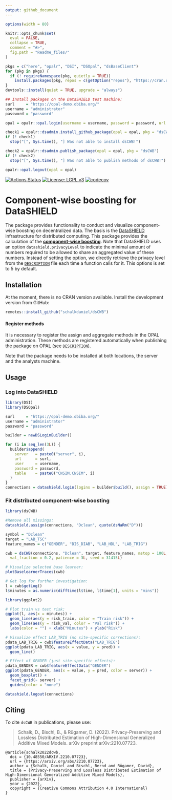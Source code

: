 ```yaml
---
output: github_document
---
```


<!-- README.md is generated from README.Rmd. Please edit that file -->

```r
options(width = 80)

knitr::opts_chunk$set(
  eval = FALSE,
  collapse = TRUE,
  comment = "#>",
  fig.path = "Readme_files/"
)

```

```r
pkgs = c("here", "opalr", "DSI", "DSOpal", "dsBaseClient")
for (pkg in pkgs) {
  if (! requireNamespace(pkg, quietly = TRUE))
    install.packages(pkg, repos = c(getOption("repos"), "https://cran.obiba.org"))
}
devtools::install(quiet = TRUE, upgrade = "always")

## Install packages on the DataSHIELD test machine:
surl     = "https://opal-demo.obiba.org/"
username = "administrator"
password = "password"

opal = opalr::opal.login(username = username, password = password, url = surl)

check1 = opalr::dsadmin.install_github_package(opal = opal, pkg = "dsCWB", username = "schalkdaniel", ref = "main")
if (! check1)
  stop("[", Sys.time(), "] Was not able to install dsCWB!")

check2 = opalr::dsadmin.publish_package(opal = opal, pkg = "dsCWB")
if (! check2)
  stop("[", Sys.time(), "] Was not able to publish methods of dsCWB!")

opalr::opal.logout(opal = opal)
```

[![Actions Status](https://github.com/schalkdaniel/dsCWB/workflows/R-CMD-check/badge.svg)](https://github.com/schalkdaniel/dsCWB/actions) [![License: LGPL v3](https://img.shields.io/badge/License-LGPL%20v3-blue.svg)](https://www.gnu.org/licenses/lgpl-3.0) [![codecov](https://codecov.io/gh/schalkdaniel/dsCWB/branch/main/graph/badge.svg?token=0K9P2WBKNH)](https://codecov.io/gh/schalkdaniel/dsCWB)

# Component-wise boosting for DataSHIELD

The package provides functionality to conduct and visualize component-wise boosting on decentralized data. The basis is the [DataSHIELD](https://www.datashield.org/) infrastructure for distributed computing. This package provides the calculation of the [__component-wise boosting__](https://www.tandfonline.com/doi/abs/10.1198/016214503000125). Note that DataSHIELD uses an option `datashield.privacyLevel` to indicate the minimal amount of numbers required to be allowed to share an aggregated value of these numbers. Instead of setting the option, we directly retrieve the privacy level from the [`DESCRIPTION`](https://github.com/schalkdaniel/dsCWB/blob/master/DESCRIPTION) file each time a function calls for it. This options is set to 5 by default.


## Installation

At the moment, there is no CRAN version available. Install the development version from GitHub:

```r
remotes::install_github("schalkdaniel/dsCWB")
```

#### Register methods

It is necessary to register the assign and aggregate methods in the OPAL administration. These methods are registered automatically when publishing the package on OPAL (see [`DESCRIPTION`](https://github.com/schalkdaniel/dsCWB/blob/main/DESCRIPTION)).

Note that the package needs to be installed at both locations, the server and the analysts machine.


## Usage

### Log into DataSHIELD

```r

library(DSI)
library(DSOpal)

surl     = "https://opal-demo.obiba.org/"
username = "administrator"
password = "password"

builder = newDSLoginBuilder()

for (i in seq_len(3L)) {
  builder$append(
    server   = paste0("server", i),
    url      = surl,
    user     = username,
    password = password,
    table    = paste0("CNSIM.CNSIM", i)
  )
}
connections = datashield.login(logins = builder$build(), assign = TRUE)
```

### Fit distributed component-wise boosting

```r
library(dsCWB)

#Remove all missings:
datashield.assign(connections, "Dclean", quote(dsNaRm("D")))

symbol = "Dclean"
target = "LAB_TSC"
feature_names = c("GENDER", "DIS_DIAB", "LAB_HDL", "LAB_TRIG")

cwb = dsCWB(connections, "Dclean", target, feature_names, mstop = 100L,
  val_fraction = 0.2, patience = 3L, seed = 31415L)

# Visualize selected base learner:
plotBaselearnerTraces(cwb)

# Get log for further investigation:
l = cwb$getLog()
l$minutes = as.numeric(difftime(l$time, l$time[1], units = "mins"))

library(ggplot2)

# Plot train vs test risk:
ggplot(l, aes(x = minutes)) +
  geom_line(aes(y = risk_train, color = "Train risk")) +
  geom_line(aes(y = risk_val, color = "Val risk")) +
  labs(color = "") + xlab("Minutes") + ylab("Risk")

# Visualize effect LAB_TRIG (no site-specific corrections):
pdata_LAB_TRIG = cwb$featureEffectData("LAB_TRIG")
ggplot(pdata_LAB_TRIG, aes(x = value, y = pred)) +
  geom_line()

# Effect of GENDER (just site-specific effects):
pdata_GENDER = cwb$featureEffectData("GENDER")
ggplot(pdata_GENDER, aes(x = value, y = pred, color = server)) +
  geom_boxplot() +
  facet_grid(~ server) +
  guides(color = "none")

datashield.logout(connections)
```

## Citing

To cite `dsCWB` in publications, please use:

> Schalk, D., Bischl, B., & Rügamer, D. (2022). Privacy-Preserving and Lossless Distributed Estimation of High-Dimensional Generalized Additive Mixed Models. arXiv preprint arXiv:2210.07723.

```
@article{schalk2022dcwb,
  doi = {10.48550/ARXIV.2210.07723},
  url = {https://arxiv.org/abs/2210.07723},
  author = {Schalk, Daniel and Bischl, Bernd and Rügamer, David},
  title = {Privacy-Preserving and Lossless Distributed Estimation of High-Dimensional Generalized Additive Mixed Models},
  publisher = {arXiv},
  year = {2022},
  copyright = {Creative Commons Attribution 4.0 International}
}
```
